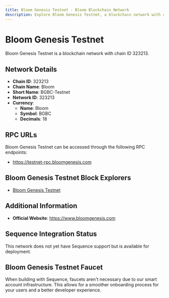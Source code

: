 ```yaml
--- 
title: Bloom Genesis Testnet - Bloom Blockchain Network
description: Explore Bloom Genesis Testnet, a blockchain network with chain ID 323213. Learn about its native currency, Bloom, and how to interact with the network.
---
```


# Bloom Genesis Testnet

Bloom Genesis Testnet is a blockchain network with chain ID 323213.

## Network Details

- **Chain ID**: 323213
- **Chain Name**: Bloom
- **Short Name**: BGBC-Testnet
- **Network ID**: 323213
- **Currency**: 
  - **Name**: Bloom
  - **Symbol**: BGBC
  - **Decimals**: 18

## RPC URLs

Bloom Genesis Testnet can be accessed through the following RPC endpoints:

- https://testnet-rpc.bloomgenesis.com

## Bloom Genesis Testnet Block Explorers

- [Bloom Genesis Testnet](https://testnet.bloomgenesis.com)

## Additional Information

- **Official Website**: https://www.bloomgenesis.com

## Sequence Integration Status

This network does not yet have Sequence support but is available for deployment.

## Bloom Genesis Testnet Faucet

When building with Sequence, faucets aren't necessary due to our smart account infrastructure. This allows for a smoother onboarding process for your users and a better developer experience.
